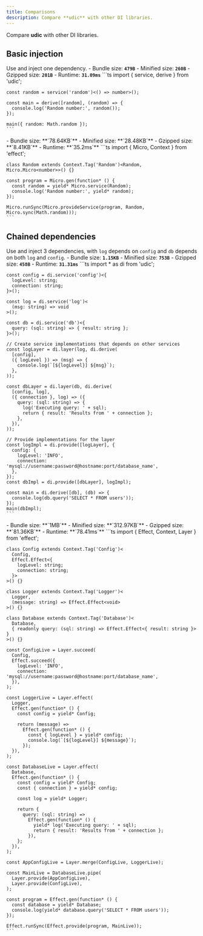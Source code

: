 ```yaml
---
title: Comparisons
description: Compare **udic** with other DI libraries.
---
```



Compare **udic** with other DI libraries.

## Basic injection
Use and inject one dependency.
<Tabs syncKey='libComparison0'>
  <TabItem label='udic'>
    - Bundle size: **`479B`**
    - Minified size: **`260B`**
    - Gzipped size: **`201B`**
    - Runtime: **`31.09ms`**
    ```ts
    import { service, derive } from 'udic';
    
    const random = service('random')<() => number>();
    
    const main = derive([random], (random) => {
      console.log('Random number:', random());
    });
    
    main({ random: Math.random });
    ```
  </TabItem>
  <TabItem label='effect'>
    - Bundle size: **`78.64KB`**
    - Minified size: **`28.48KB`**
    - Gzipped size: **`8.41KB`**
    - Runtime: **`35.2ms`**
    ```ts
    import { Micro, Context } from 'effect';
    
    class Random extends Context.Tag('Random')<Random, Micro.Micro<number>>() {}
    
    const program = Micro.gen(function* () {
      const random = yield* Micro.service(Random);
      console.log('Random number:', yield* random);
    });
    
    Micro.runSync(Micro.provideService(program, Random, Micro.sync(Math.random)));
    ```
  </TabItem>
</Tabs>


## Chained dependencies
Use and inject 3 dependencies, with `log` depends on `config` and `db` depends on both `log` and `config`.
<Tabs syncKey='libComparison1'>
  <TabItem label='udic'>
    - Bundle size: **`1.15KB`**
    - Minified size: **`753B`**
    - Gzipped size: **`458B`**
    - Runtime: **`31.31ms`**
    ```ts
    import * as di from 'udic';
    
    const config = di.service('config')<{
      logLevel: string;
      connection: string;
    }>();
    
    const log = di.service('log')<
      (msg: string) => void
    >();
    
    const db = di.service('db')<{
      query: (sql: string) => { result: string };
    }>();
    
    // Create service implementations that depends on other services
    const logLayer = di.layer(log, di.derive(
      [config],
      ({ logLevel }) => (msg) => {
        console.log(`[${logLevel}] ${msg}`);
      },
    ));
    
    const dbLayer = di.layer(db, di.derive(
      [config, log],
      ({ connection }, log) => ({
        query: (sql: string) => {
          log('Executing query: ' + sql);
          return { result: 'Results from ' + connection };
        },
      }),
    ));
    
    // Provide implementations for the layer
    const logImpl = di.provide([logLayer], {
      config: {
        logLevel: 'INFO',
        connection: 'mysql://username:password@hostname:port/database_name',
      },
    });
    const dbImpl = di.provide([dbLayer], logImpl);
    
    const main = di.derive([db], (db) => {
      console.log(db.query('SELECT * FROM users'));
    });
    main(dbImpl);
    ```
  </TabItem>
  <TabItem label='effect'>
    - Bundle size: **`1MB`**
    - Minified size: **`312.97KB`**
    - Gzipped size: **`81.36KB`**
    - Runtime: **`78.41ms`**
    ```ts
    import { Effect, Context, Layer } from 'effect';
    
    class Config extends Context.Tag('Config')<
      Config,
      Effect.Effect<{
        logLevel: string;
        connection: string;
      }>
    >() {}
    
    class Logger extends Context.Tag('Logger')<
      Logger,
      (message: string) => Effect.Effect<void>
    >() {}
    
    class Database extends Context.Tag('Database')<
      Database,
      { readonly query: (sql: string) => Effect.Effect<{ result: string }> }
    >() {}
    
    const ConfigLive = Layer.succeed(
      Config,
      Effect.succeed({
        logLevel: 'INFO',
        connection: 'mysql://username:password@hostname:port/database_name',
      }),
    );
    
    const LoggerLive = Layer.effect(
      Logger,
      Effect.gen(function* () {
        const config = yield* Config;
    
        return (message) =>
          Effect.gen(function* () {
            const { logLevel } = yield* config;
            console.log(`[${logLevel}] ${message}`);
          });
      }),
    );
    
    const DatabaseLive = Layer.effect(
      Database,
      Effect.gen(function* () {
        const config = yield* Config;
        const { connection } = yield* config;
    
        const log = yield* Logger;
    
        return {
          query: (sql: string) =>
            Effect.gen(function* () {
              yield* log('Executing query: ' + sql);
              return { result: 'Results from ' + connection };
            }),
        };
      }),
    );
    
    const AppConfigLive = Layer.merge(ConfigLive, LoggerLive);
    
    const MainLive = DatabaseLive.pipe(
      Layer.provide(AppConfigLive),
      Layer.provide(ConfigLive),
    );
    
    const program = Effect.gen(function* () {
      const database = yield* Database;
      console.log(yield* database.query('SELECT * FROM users'));
    });
    
    Effect.runSync(Effect.provide(program, MainLive));
    ```
  </TabItem>
</Tabs>

